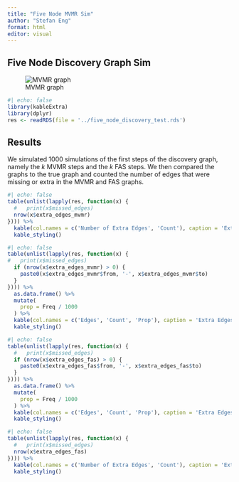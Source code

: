 ```yaml
---
title: "Five Node MVMR Sim"
author: "Stefan Eng"
format: html
editor: visual
---
```


## Five Node Discovery Graph Sim

![MVMR graph](true_five_node_graph.png)

```r
#| echo: false
library(kableExtra)
library(dplyr)
res <- readRDS(file = '../five_node_discovery_test.rds')
```

## Results

We simulated 1000 simulations of the first steps of the discovery graph, namely the $k$ MVMR steps and the $k$ FAS steps.
We then compared the graphs to the true graph and counted the number of edges that were missing or extra in the MVMR and FAS graphs.

```r
#| echo: false
table(unlist(lapply(res, function(x) {
  #   print(x$missed_edges)
  nrow(x$extra_edges_mvmr)
}))) %>%
  kable(col.names = c('Number of Extra Edges', 'Count'), caption = 'Extra Edges in maximal MVMR') %>%
  kable_styling()
```

```r
#| echo: false
table(unlist(lapply(res, function(x) {
#   print(x$missed_edges)
  if (nrow(x$extra_edges_mvmr) > 0) {
    paste0(x$extra_edges_mvmr$from, '-', x$extra_edges_mvmr$to)
  }
}))) %>%
  as.data.frame() %>%
  mutate(
    prop = Freq / 1000
  ) %>%
  kable(col.names = c('Edges', 'Count', 'Prop'), caption = 'Extra Edges in maximal acyclic graph step') %>%
  kable_styling()
```

```r
#| echo: false
table(unlist(lapply(res, function(x) {
  #   print(x$missed_edges)
  if (nrow(x$extra_edges_fas) > 0) {
    paste0(x$extra_edges_fas$from, '-', x$extra_edges_fas$to)
  }
}))) %>%
  as.data.frame() %>%
  mutate(
    prop = Freq / 1000
  ) %>%
  kable(col.names = c('Edges', 'Count', 'Prop'), caption = 'Extra Edges in maximal acyclic graph step') %>%
  kable_styling()
```

```r
#| echo: false
table(unlist(lapply(res, function(x) {
  #   print(x$missed_edges)
  nrow(x$extra_edges_fas)
}))) %>%
  kable(col.names = c('Number of Extra Edges', 'Count'), caption = 'Extra Edges in maximal acyclic graph step') %>%
  kable_styling()
```

